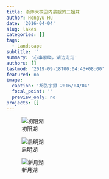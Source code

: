 ```yaml
---
title: 浙师大校园内最靓的三姐妹
author: Hongyu Hu
date: '2016-04-04'
slug: lakes
categories: []
tags:
  - Landscape
subtitle: ''
summary: '心事萦绕，湖边走走'
authors: []
lastmod: '2019-09-18T00:04:43+08:00'
featured: no
image:
  caption: '胡弘宇摄 2016/04/04'
  focal_point: ''
  preview_only: no
projects: []
---
```


![初阳湖](HHY_0002-chuyang.jpg)

![启明湖](HHY_9981-qiming.jpg)

![新月湖](HHY_0037-xinyue.jpg)

